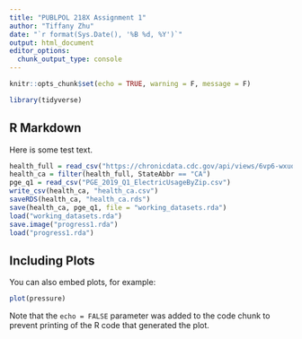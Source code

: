 ```yaml
---
title: "PUBLPOL 218X Assignment 1"
author: "Tiffany Zhu"
date: "`r format(Sys.Date(), '%B %d, %Y')`"
output: html_document
editor_options: 
  chunk_output_type: console
---
```


```r
knitr::opts_chunk$set(echo = TRUE, warning = F, message = F)
```

```r
library(tidyverse)
```

## R Markdown

Here is some test text.

```r
health_full = read_csv("https://chronicdata.cdc.gov/api/views/6vp6-wxuq/rows.csv?accessType=DOWNLOAD")
health_ca = filter(health_full, StateAbbr == "CA")
pge_q1 = read_csv("PGE_2019_Q1_ElectricUsageByZip.csv")
write_csv(health_ca, "health_ca.csv")
saveRDS(health_ca, "health_ca.rds")
save(health_ca, pge_q1, file = "working_datasets.rda")
load("working_datasets.rda")
save.image("progress1.rda")
load("progress1.rda")
```

## Including Plots

You can also embed plots, for example:

```r
plot(pressure)
```

Note that the `echo = FALSE` parameter was added to the code chunk to prevent printing of the R code that generated the plot.
